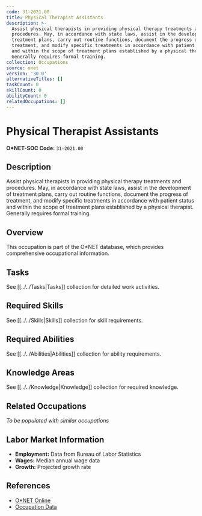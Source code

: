 ```yaml
---
code: 31-2021.00
title: Physical Therapist Assistants
description: >-
  Assist physical therapists in providing physical therapy treatments and
  procedures. May, in accordance with state laws, assist in the development of
  treatment plans, carry out routine functions, document the progress of
  treatment, and modify specific treatments in accordance with patient status
  and within the scope of treatment plans established by a physical therapist.
  Generally requires formal training.
collection: Occupations
source: onet
version: '30.0'
alternativeTitles: []
taskCount: 0
skillCount: 0
abilityCount: 0
relatedOccupations: []
---
```

# Physical Therapist Assistants

**O*NET-SOC Code:** `31-2021.00`

## Description

Assist physical therapists in providing physical therapy treatments and procedures. May, in accordance with state laws, assist in the development of treatment plans, carry out routine functions, document the progress of treatment, and modify specific treatments in accordance with patient status and within the scope of treatment plans established by a physical therapist. Generally requires formal training.

## Overview

This occupation is part of the O*NET database, which provides comprehensive occupational information.

## Tasks

See [[../../Tasks|Tasks]] collection for detailed work activities.

## Required Skills

See [[../../Skills|Skills]] collection for skill requirements.

## Required Abilities

See [[../../Abilities|Abilities]] collection for ability requirements.

## Knowledge Areas

See [[../../Knowledge|Knowledge]] collection for required knowledge.

## Related Occupations

*To be populated with similar occupations*

## Labor Market Information

- **Employment:** Data from Bureau of Labor Statistics
- **Wages:** Median annual wage data
- **Growth:** Projected growth rate

## References

- [O*NET Online](https://www.onetonline.org/link/summary/31-2021.00)
- [Occupation Data](https://www.onetcenter.org/)
